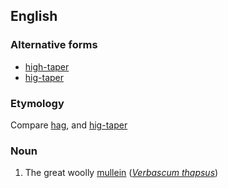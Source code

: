 ==English==

===Alternative forms===
* [[high-taper]]
* [[hig-taper]]

===Etymology===
Compare [[hag]], and [[hig-taper]]

===Noun===
{{en-noun}}

# {{context|botany|lang=en}} The great woolly [[mullein]] (''[[Verbascum thapsus]]'')
